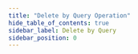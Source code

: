 ```yaml
---
title: "Delete by Query Operation"
hide_table_of_contents: true
sidebar_label: Delete by Query
sidebar_position: 0
---
```





<LanguageSwitcher supportedLanguages={supportedLanguages} />

<LanguageContent language="csharp">
   <DeleteByQueryCsharp />
</LanguageContent>

<LanguageContent language="java">
   <DeleteByQueryJava />
</LanguageContent>

<LanguageContent language="python">
   <DeleteByQueryPython />
</LanguageContent>

<LanguageContent language="php">
   <DeleteByQueryPhp />
</LanguageContent>

<LanguageContent language="nodejs">
   <DeleteByQueryNodejs />
</LanguageContent>


<!---
### Operations
- [What are Operations](../../../client-api/operations/what-are-operations)

### Client API
- [How to Query](../../../client-api/session/querying/how-to-query)
- [Querying: Basics](../../../indexes/querying/query-index)

### Querying
- [What is RQL](../../../client-api/session/querying/what-is-rql)
- [Querying an index](../../../indexes/querying/query-index)


-->